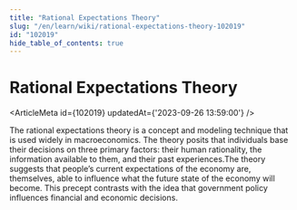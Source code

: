 ```yaml
---
title: "Rational Expectations Theory"
slug: "/en/learn/wiki/rational-expectations-theory-102019"
id: "102019"
hide_table_of_contents: true
---
```



# Rational Expectations Theory

<ArticleMeta id={102019} updatedAt={'2023-09-26 13:59:00'} />
<div className='border-solid border-b border-t-0 my-4 border-[var(--ifm-color-gray-300)]' />

The rational expectations theory is a concept and modeling technique that is used widely in macroeconomics. The theory posits that individuals base their decisions on three primary factors: their human rationality, the information available to them, and their past experiences.The theory suggests that people’s current expectations of the economy are, themselves, able to influence what the future state of the economy will become. This precept contrasts with the idea that government policy influences financial and economic decisions.
